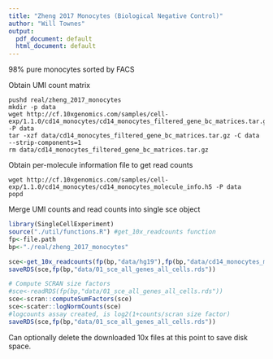 ```yaml
---
title: "Zheng 2017 Monocytes (Biological Negative Control)"
author: "Will Townes"
output:
  pdf_document: default
  html_document: default
---
```


98% pure monocytes sorted by FACS

Obtain UMI count matrix 

```
pushd real/zheng_2017_monocytes
mkdir -p data
wget http://cf.10xgenomics.com/samples/cell-exp/1.1.0/cd14_monocytes/cd14_monocytes_filtered_gene_bc_matrices.tar.gz -P data
tar -xzf data/cd14_monocytes_filtered_gene_bc_matrices.tar.gz -C data --strip-components=1
rm data/cd14_monocytes_filtered_gene_bc_matrices.tar.gz
```

Obtain per-molecule information file to get read counts

```
wget http://cf.10xgenomics.com/samples/cell-exp/1.1.0/cd14_monocytes/cd14_monocytes_molecule_info.h5 -P data
popd
```

Merge UMI counts and read counts into single sce object

```r
library(SingleCellExperiment)
source("./util/functions.R") #get_10x_readcounts function
fp<-file.path
bp<-"./real/zheng_2017_monocytes"

sce<-get_10x_readcounts(fp(bp,"data/hg19"),fp(bp,"data/cd14_monocytes_molecule_info.h5"))
saveRDS(sce,fp(bp,"data/01_sce_all_genes_all_cells.rds"))

# Compute SCRAN size factors
#sce<-readRDS(fp(bp,"data/01_sce_all_genes_all_cells.rds"))
sce<-scran::computeSumFactors(sce)
sce<-scater::logNormCounts(sce)
#logcounts assay created, is log2(1+counts/scran size factor)
saveRDS(sce,fp(bp,"data/01_sce_all_genes_all_cells.rds"))
```

Can optionally delete the downloaded 10x files at this point to save disk space.
